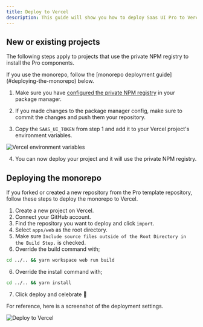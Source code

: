 ```yaml
---
title: Deploy to Vercel
description: This guide will show you how to deploy Saas UI Pro to Vercel
---
```


## New or existing projects

The following steps apply to projects that use the private NPM registry to install the Pro components.

<Info>
  If you use the monorepo, follow the [monorepo deployment
  guide](#deploying-the-monorepo) below.
</Info>

1. Make sure you have [configured the private NPM registry](/docs/pro/installation/npm) in your package manager.

2. If you made changes to the package manager config, make sure to commit the changes and push them your repository.

3. Copy the `SAAS_UI_TOKEN` from step 1 and add it to your Vercel project's environment variables.

<Image
  src="/img/docs/vercel-environment-variables.png"
  alt="Vercel environment variables"
/>

4. You can now deploy your project and it will use the private NPM registry.

## Deploying the monorepo

If you forked or created a new repository from the Pro template repository,
follow these steps to deploy the monorepo to Vercel.

1. Create a new project on Vercel.
2. Connect your GitHub account.
3. Find the repository you want to deploy and click `import`.
4. Select `apps/web` as the root directory.
5. Make sure `Include source files outside of the Root Directory in the Build Step.` is checked.
6. Override the build command with;

```bash
cd ../.. && yarn workspace web run build
```

6. Override the install command with;

```bash
cd ../.. && yarn install
```

7. Click deploy and celebrate 🎉

For reference, here is a screenshot of the deployment settings.

<Image src="/img/docs/deploy-to-vercel.png" alt="Deploy to Vercel" />

